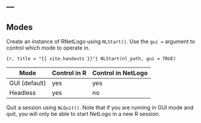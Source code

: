 ---
---

## Modes

Create an instance of RNetLogo using `NLStart()`. Use the `gui =` argument to control which mode to operate in. 


```{r, title = "{{ site.handouts }}"}
NLStart(nl_path, gui = TRUE)
```

| Mode | Control in R | Control in NetLogo | Multiple NetLogo sessions |
|------|-------------------------|---------------------------|
| GUI (default) | yes | yes | no |
| Headless | yes | no | yes |


Quit a session using `NLQuit()`. Note that if you are running in GUI mode and quit, you will only be able to start NetLogo in a new R session.
